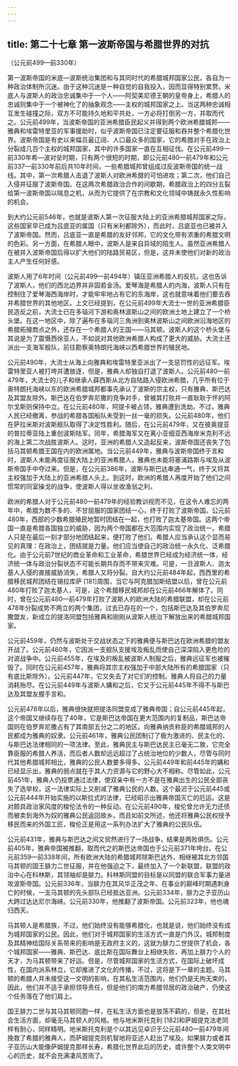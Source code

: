 ```yaml
---
---
---
```

title: 第二十七章 第一波斯帝国与希腊世界的对抗
---




（公元前499—前330年）

第一波斯帝国的米底—波斯统治集团和与其同时代的希腊城邦国家公民，各自为一种政治体制所沉迷。由于这种沉迷是一种自觉的自我投入，因而显得特别累赘。米底人与波斯人的政治忠诚集中于一个人——阿契美尼德王朝的皇帝身上，希腊人的忠诚则集中于一个被神化了的抽象观念——主权的城邦国家之上。当这两种忠诚相互发生碰撞之际，双方不可能持久地和平共处，一方必将打倒另一方，并取而代之。公元前499年，当波斯帝国的亚洲希腊臣民起义并得到两个欧洲希腊城邦——雅典和埃雷特里亚的军事援助时，似乎波斯帝国已注定要征服和吞并整个希腊化世界。波斯帝国是有史以来幅员最辽阔、人口最众多的国家，它的希腊对手在政治上分裂成几百个主权的城邦国家，其中的许多国家一直在互相征伐。在公元前499—前330年希—波对垒时期，只有两个很短的时期，即公元前480—前479年和公元前337—前330年前后共10年时间，一些希腊城邦曾组成过反波斯帝国的统一战线。其中，第一次希腊人击退了波斯人对欧洲希腊的可怕进攻；第二次，他们自己入侵并征服了波斯帝国。在这两次希腊政治合作的间歇期，希腊政治上的四分五裂给第一波斯帝国以喘息之机，从而为它提供了在宗教和文化领域中铸就永久性影响的机会。

到大约公元前546年，也就是波斯人第一次征服大陆上的亚洲希腊城邦国家之际，这些国家早已成为吕底亚的属国（只有米利都除外），而此时，吕底亚也已被并入了波斯帝国。然而，吕底亚一直是希腊的友好邻邦，它的文化带有浓重的希腊文明的色彩。另一方面，在希腊人眼中，波斯人是来自异域的陌生人。虽然亚洲希腊人在被并入波斯帝国后得以扩大他们的陆路贸易区，但是，这并未使他们对新的政治主人产生任何好感。

波斯人用了6年时间（公元前499—前494年）镇压亚洲希腊人的反抗，这也告诉了波斯人，他们的西北边界并非固若金汤。爱琴海是希腊人的内海，波斯人只有在控制住了爱琴海西海岸时，才能牢牢地占有它的东海岸，这也就意味着他们要去吞并希腊世界的其他地区。上文已经提到，在公元前499年大流士一世的亚洲希腊臣民造反之前，大流士已在多瑙河下游和奥林波斯山之间的欧洲土地上建立了一个桥头堡。在这一地区中，除了遍布在多瑙河三角洲到奥林波斯山之间欧洲沿海地区的希腊拓殖商点之外，还存在一个希腊人的王国——马其顿。波斯人的这个桥头堡与其说是为了震慑西徐亚人，不如说对其他欧洲希腊人构成了更大的威胁。大流士还派出一支海军舰队，前往勘察奥特朗托海峡以西希腊世界的殖民地。

公元前490年，大流士从海上向雅典和埃雷特里亚派出了一支惩罚性的远征军。埃雷特里亚人被打垮并遭放逐，但是，雅典人却独自打退了波斯人。公元前480—前479年，大流士的儿子和继承人薛西斯从北方自陆路入侵欧洲希腊，几乎所有位于奥特朗托海峡以东的欧洲希腊城邦都事先承认了波斯的宗主权，只有雅典、斯巴达及其盟友除外。斯巴达在伯罗奔尼撒的竞争对手，曾被其打败并一直耿耿于怀的阿尔戈斯则保持中立。在公元前480年，阿提卡被占领，雅典遭到洗劫。不过，雅典人民已经撤离，参战的希腊各国船队未受到一丝一毫的损失。公元前480年，他们在萨拉米斯对波斯舰队取得了决定性胜利。随后，在公元前479年，又在彼奥提亚的普拉蒂亚陆上重创波斯陆军。同年，希腊海军又在离小亚细亚西海岸米克利不远的海上第二次战胜波斯人。这时，亚洲的希腊人又造起反来，波斯帝国还丧失了包括马其顿希腊王国在内的欧洲属地。当公元前449年，雅典与波斯帝国终于言和时，波斯人未能再度征服大陆上的亚洲希腊人，雅典也未能将塞浦路斯与埃及从波斯帝国手中夺过来。但是，在公元前386年，波斯与斯巴达串通一气，终于又将其主权强加于大陆上的亚洲希腊人头上。到这时，欧洲的希腊人再度开始了他们之间惯常的同室操戈的战争，使波斯人得以坐收渔翁之利。

欧洲的希腊人对于公元前480—前479年的经验教训视而不见，在这令人难忘的两年中，希腊为数不多的、不甘屈服的国家团结一心，终于打败了波斯帝国。公元前480年，西部的少数希腊殖民地暂时团结在一起，也打败了迦太基帝国。这两个帝国一直是希腊各国独立的威胁，因为两个帝国都在大范围内实现了政治统一。希腊人只是在最后一刻才部分地团结起来，便打败了他们。希腊人应当承认这个显而易见的真理：在政治上，团结就是力量。他们应当使自己的政治统一永久化、泛希腊化。由于公元前7世纪的商业革命和工业革命，希腊世界已经成为经济统一体，经济统一体与政治分裂状态不可能长期共存而不带来灾难。可是，一旦波斯人、迦太基人入侵的直接威胁消失，希腊人又将分裂。自大约公元前484年起，西西里的希腊移民城邦团结在锡拉库萨 [181]周围，当它与阿克腊加斯结盟以后，曾在公元前480年打败了迦太基人，可是，这个希腊移民城邦却在公元前466年解体了。同时，曾在公元前480—前479年打败了波斯人的欧洲大陆的希腊联盟，却在公元前478年分裂成势不两立的两个集团，过去已存在的一个，包括斯巴达及其伯罗奔尼撒盟友，新成立的提洛同盟包括雅典和刚刚从波斯人统治下解放出来的希腊城邦国家。

公元前459年，仍然与波斯处于交战状态之下的雅典便与斯巴达在欧洲希腊的盟友开战了。公元前460年，它因派一支舰队支援埃及叛乱而使自己深深陷入更危险的对波战争中。公元前455年，在埃及的叛乱被波斯人制服之后，雅典远征军也被摧毁了。同时在公元前457年，雅典将其宗主权强加于中部大陆所有的希腊国家（只有底比斯除外）。公元前447年，它又失去了对它们的控制。雅典人将自己的力量消耗殆尽。在公元前449年与波斯人媾和之后，它又于公元前445年不得不与斯巴达及其盟友握手言和。

公元前478年以后，雅典很快就把提洛同盟变成了雅典帝国；自公元前445年起，这个帝国又继续存在了40年，它是斯巴达帝国在更大范围内的复制品，斯巴达帝国则在伯罗奔尼撒占有了其南部五分之二的地区。向雅典纳贡称臣的希腊城邦的人民都成为雅典的奴隶。公元前461年，雅典公民团制订了极为激进的、民主化的、与斯巴达法律相同的一项法律。至此，雅典民主与斯巴达民主已毫无二致，它完全靠臣服的希腊人养活，而后者人数却远远超过了占统治地位的少数人，尽管与同时代其他希腊城邦相比，雅典的公民人数要多得多。公元前449年和前445年的媾和已经显示出，雅典的弱点就在于其人力资源与它的野心大不相称。尽管如此，公元前451年，雅典人仍投票通过法律，使双亲中有一方不是在雅典出生的公民全部丧失了选举权，这一法律实际上又削减了雅典公民的人数。这个最迟于公元前445或公元前444年开始实施的以斯拉式的法律，已经昭示出雅典帝国灭亡的厄运。这是对颇具政治家风度的梭伦法令的一种反动。在公元前490年，梭伦曾允许无力还债而被卖到海外为奴的雅典公民返回故乡。而且如前文所述，他还将雅典公民权授予移民而来的外国工匠，梭伦正是用这一系列办法扩大了雅典的公民队伍。

公元前431年，雅典与斯巴达之间又贸然进行了一场战争，结果是两败俱伤。公元前405年，雅典帝国被推翻，取而代之的斯巴达帝国也于公元前371年垮台。在公元前359—前338年间，所有欧洲大陆的希腊城邦除斯巴达外，相继被其北方邻国马其顿的国王腓力二世征服，并在他强迫之下，最终加入了一个新联盟，联盟的政治中心在科林斯，其领袖却是腓力。科林斯同盟的目标是以同盟的联合军事力量进攻波斯帝国。公元前336年，当腓力在其风华正茂之年、在事业的巅峰时期遇刺身亡的时候，一支马其顿的先头部队已经抵达亚洲。公元前334年，腓力之子亚历山大跨过达达尼尔海峡。公元前330年，他推翻了波斯帝国。公元前323年，他也魂归西天。

马其顿人是希腊族，不过，他们始终没有能够希腊化，也就是说，他们始终没有成为城邦国家的公民。因此，他们对于城邦国家的生活方式一直是门外汉。城邦制度及其精神给国际关系带来的影响是无政府主义的，这就为腓力二世提供了机会，各个城邦国家——雅典、斯巴达、底比斯在国际舞台上相继失败，再加上腓力个人的天才，为马其顿带来了好运。但是，尽管城邦国家的生活方式，在国际上破坏成性，在国内派系林立，它却推进了文化的传播，不过，这将是下一章的主题。马其顿的希腊人并未接受这一文明的影响，在其私生活范围内，他们仍是无拘无束的，因此，他们并不适于承担领导责任，但是他们的南方希腊邻居的政治破产，仍使这个任务落在了他们肩上。

国王腓力二世与其马其顿同胞一样，在私生活方面也是放荡不羁的，但是，在其社会生活方面，却毫无马其顿人的风格。他与地米斯托克利 [182]和萨姆提克法老同样有耐心，同样精明。地米斯托克利是个以其远见卓识于公元前480—前479年间挽救了希腊的雅典人，而萨姆提克则机智地将亚述人赶出了埃及。如果腓力或者其子亚历山大能像萨姆提克那样长寿，希腊化世界此后的历史，或许整个人类文明中心的历史，就不会充满凄风苦雨了。